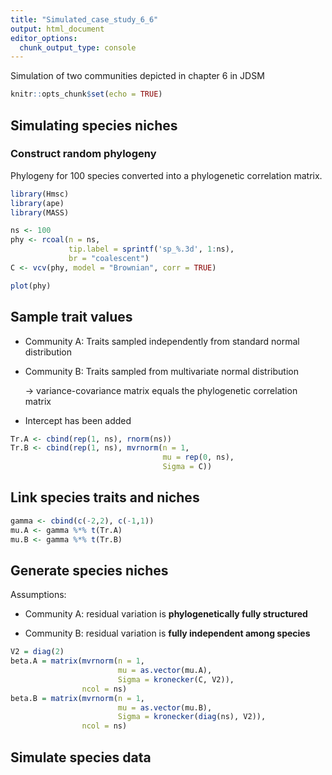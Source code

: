 ```yaml
---
title: "Simulated_case_study_6_6"
output: html_document
editor_options: 
  chunk_output_type: console
---
```


Simulation of two communities depicted in chapter 6 in JDSM

```r
knitr::opts_chunk$set(echo = TRUE)
```

## Simulating species niches

### Construct random phylogeny

Phylogeny for 100 species converted into a phylogenetic correlation matrix.

```r
library(Hmsc)
library(ape)
library(MASS)
```

```r
ns <- 100
phy <- rcoal(n = ns, 
             tip.label = sprintf('sp_%.3d', 1:ns),
             br = "coalescent")
C <- vcv(phy, model = "Brownian", corr = TRUE)

plot(phy)
```

## Sample trait values

-   Community A: Traits sampled independently from standard normal distribution

-   Community B: Traits sampled from multivariate normal distribution

    $\rightarrow$ variance-covariance matrix equals the phylogenetic correlation matrix

-   Intercept has been added

```r
Tr.A <- cbind(rep(1, ns), rnorm(ns))
Tr.B <- cbind(rep(1, ns), mvrnorm(n = 1, 
                                  mu = rep(0, ns),
                                  Sigma = C))
```

## Link species traits and niches

```r
gamma <- cbind(c(-2,2), c(-1,1))
mu.A <- gamma %*% t(Tr.A)
mu.B <- gamma %*% t(Tr.B)
```

## Generate species niches

Assumptions:

-    Community A: residual variation is **phylogenetically fully structured**

-   Community B: residual variation is **fully independent among species**

```r
V2 = diag(2)
beta.A = matrix(mvrnorm(n = 1, 
                        mu = as.vector(mu.A), 
                        Sigma = kronecker(C, V2)), 
                ncol = ns)
beta.B = matrix(mvrnorm(n = 1, 
                        mu = as.vector(mu.B), 
                        Sigma = kronecker(diag(ns), V2)), 
                ncol = ns)
```

## Simulate species data 
